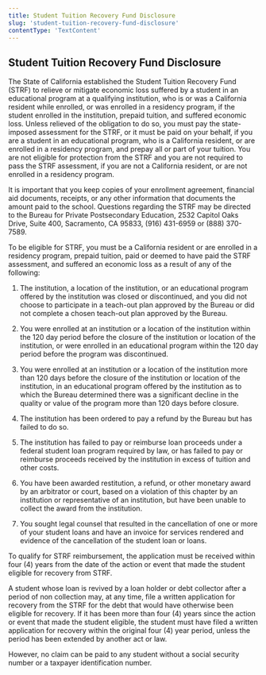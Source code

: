 ```yaml
---
title: Student Tuition Recovery Fund Disclosure
slug: 'student-tuition-recovery-fund-disclosure'
contentType: 'TextContent'
---
```


## Student Tuition Recovery Fund Disclosure

The State of California established the Student Tuition Recovery Fund (STRF) to relieve or mitigate
economic loss suffered by a student in an educational program at a qualifying institution, who is or
was a California resident while enrolled, or was enrolled in a residency program, if the student
enrolled in the institution, prepaid tuition, and suffered economic loss. Unless relieved of the
obligation to do so, you must pay the state-imposed assessment for the STRF, or it must be paid on
your behalf, if you are a student in an educational program, who is a California resident, or are
enrolled in a residency program, and prepay all or part of your tuition. You are not eligible for
protection from the STRF and you are not required to pass the STRF assessment, if you are not a
California resident, or are not enrolled in a residency program.

It is important that you keep copies of your enrollment agreement, financial aid documents,
receipts, or any other information that documents the amount paid to the school. Questions regarding
the STRF may be directed to the Bureau for Private Postsecondary Education, 2532 Capitol Oaks Drive,
Suite 400, Sacramento, CA 95833, (916) 431-6959 or (888) 370-7589.

To be eligible for STRF, you must be a California resident or are enrolled in a residency program,
prepaid tuition, paid or deemed to have paid the STRF assessment, and suffered an economic loss as a
result of any of the following:

1. The institution, a location of the institution, or an educational program offered by the
   institution was closed or discontinued, and you did not choose to participate in a teach-out plan
   approved by the Bureau or did not complete a chosen teach-out plan approved by the Bureau.

2. You were enrolled at an institution or a location of the institution within the 120 day period
   before the closure of the institution or location of the institution, or were enrolled in an
   educational program within the 120 day period before the program was discontinued.

3. You were enrolled at an institution or a location of the institution more than 120 days before
   the closure of the institution or location of the institution, in an educational program offered
   by the institution as to which the Bureau determined there was a significant decline in the
   quality or value of the program more than 120 days before closure.

4. The institution has been ordered to pay a refund by the Bureau but has failed to do so.

5. The institution has failed to pay or reimburse loan proceeds under a federal student loan program
   required by law, or has failed to pay or reimburse proceeds received by the institution in excess
   of tuition and other costs.

6. You have been awarded restitution, a refund, or other monetary award by an arbitrator or court,
   based on a violation of this chapter by an institution or representative of an institution, but
   have been unable to collect the award from the institution.

7. You sought legal counsel that resulted in the cancellation of one or more of your student loans
   and have an invoice for services rendered and evidence of the cancellation of the student loan or
   loans.

To qualify for STRF reimbursement, the application must be received within four (4) years from the
date of the action or event that made the student eligible for recovery from STRF.

A student whose loan is revived by a loan holder or debt collector after a period of non collection
may, at any time, file a written application for recovery from the STRF for the debt that would have
otherwise been eligible for recovery. If it has been more than four (4) years since the action or
event that made the student eligible, the student must have filed a written application for recovery
within the original four (4) year period, unless the period has been extended by another act or law.

However, no claim can be paid to any student without a social security number or a taxpayer
identification number.
